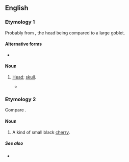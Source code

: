 ==English==

===Etymology 1===
Probably from {{m|en|mazer}}, the head being compared to a large goblet.

====Alternative forms====
* {{l|en|mazzard}}

====Noun====
{{en-noun}}

# {{lb|en|archaic|_|slang}} [[head|Head]]; [[skull]].
#* {{RQ:Shakespeare Hamlet|5|1|page=277|passage=Why ee'n ſo: and now my Lady Wormes, / Chapleſſe, and knockt about the '''Mazard''' with a Sextons Spade;}}

===Etymology 2===
Compare {{cog|fr|merise||wild cherry}}.

====Noun====
{{en-noun}}

# A kind of small black [[cherry]].

=====See also=====
* {{l|en|mazzard}}